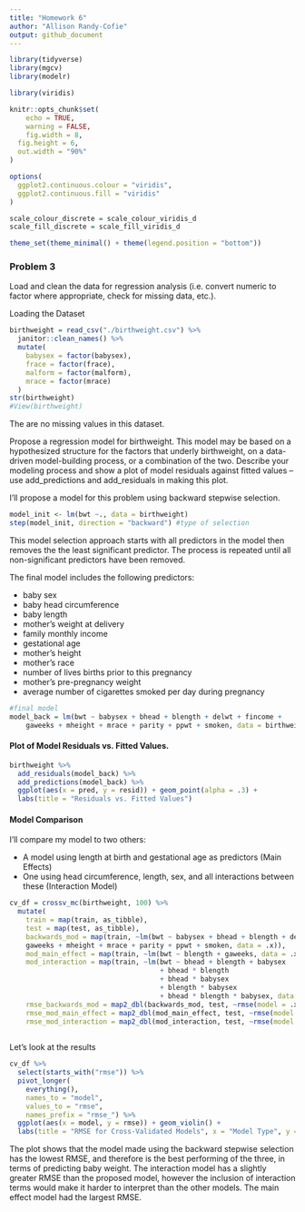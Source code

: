 ```yaml
---
title: "Homework 6"
author: "Allison Randy-Cofie"
output: github_document
---
```


```r
library(tidyverse)
library(mgcv)
library(modelr)

library(viridis)

knitr::opts_chunk$set(
	echo = TRUE,
	warning = FALSE,
	fig.width = 8, 
  fig.height = 6,
  out.width = "90%"
)

options(
  ggplot2.continuous.colour = "viridis",
  ggplot2.continuous.fill = "viridis"
)

scale_colour_discrete = scale_colour_viridis_d
scale_fill_discrete = scale_fill_viridis_d

theme_set(theme_minimal() + theme(legend.position = "bottom"))
```


### Problem 3
Load and clean the data for regression analysis (i.e. convert numeric to factor where appropriate, check for missing data, etc.).

 Loading the Dataset
```r
birthweight = read_csv("./birthweight.csv") %>%
  janitor::clean_names() %>%
  mutate(
    babysex = factor(babysex),
    frace = factor(frace),
    malform = factor(malform),
    mrace = factor(mrace)
  )
str(birthweight)
#View(birthweight)
```
The are no missing values in this dataset.


Propose a regression model for birthweight. This model may be based on a hypothesized structure for the factors that underly birthweight, on a data-driven model-building process, or a combination of the two. Describe your modeling process and show a plot of model residuals against fitted values – use add_predictions and add_residuals in making this plot.


I'll propose a model for this problem using backward stepwise selection. 
```r
model_init <- lm(bwt ~., data = birthweight)
step(model_init, direction = "backward") #type of selection
```
This model selection approach starts with all predictors in the model then removes the the least significant predictor. The process is repeated until all non-significant predictors have been removed.

The final model includes the following predictors:

* baby sex
* baby head circumference
* baby length
* mother’s weight at delivery
* family monthly income
* gestational age
* mother’s height
* mother’s race
* number of lives births prior to this pregnancy
* mother’s pre-pregnancy weight
* average number of cigarettes smoked per day during pregnancy

```r
#final model
model_back = lm(bwt ~ babysex + bhead + blength + delwt + fincome + 
    gaweeks + mheight + mrace + parity + ppwt + smoken, data = birthweight)
```


#### Plot of Model Residuals vs. Fitted Values.

```r
birthweight %>%
  add_residuals(model_back) %>%
  add_predictions(model_back) %>%
  ggplot(aes(x = pred, y = resid)) + geom_point(alpha = .3) +
  labs(title = "Residuals vs. Fitted Values")
```


#### Model Comparison

I'll compare my model to two others: 

* A model using length at birth and gestational age as predictors (Main Effects)
* One using head circumference, length, sex, and all interactions between these (Interaction Model)

```r
cv_df = crossv_mc(birthweight, 100) %>%
  mutate(
    train = map(train, as_tibble),
    test = map(test, as_tibble),
    backwards_mod = map(train, ~lm(bwt ~ babysex + bhead + blength + delwt + fincome + 
    gaweeks + mheight + mrace + parity + ppwt + smoken, data = .x)),
    mod_main_effect = map(train, ~lm(bwt ~ blength + gaweeks, data = .x)),
    mod_interaction = map(train, ~lm(bwt ~ bhead + blength + babysex 
                                     + bhead * blength 
                                     + bhead * babysex 
                                     + blength * babysex 
                                     + bhead * blength * babysex, data = .x)), 
    rmse_backwards_mod = map2_dbl(backwards_mod, test, ~rmse(model = .x, data = .y)),
    rmse_mod_main_effect = map2_dbl(mod_main_effect, test, ~rmse(model = .x, data = .y)),
    rmse_mod_interaction = map2_dbl(mod_interaction, test, ~rmse(model = .x, data = .y)))
  
```

Let's look at the results
```r
cv_df %>%
  select(starts_with("rmse")) %>%
  pivot_longer(
    everything(),
    names_to = "model",
    values_to = "rmse",
    names_prefix = "rmse_") %>%
  ggplot(aes(x = model, y = rmse)) + geom_violin() +
  labs(title = "RMSE for Cross-Validated Models", x = "Model Type", y = "RMSE")
```

The plot shows that the model made using the backward stepwise selection has the lowest RMSE, and therefore is the best performing of the three, in terms of predicting baby weight. The interaction model has a slightly greater RMSE than the proposed model, however the inclusion of interaction terms would make it harder to interpret than the other models. The main effect model had the largest RMSE.
